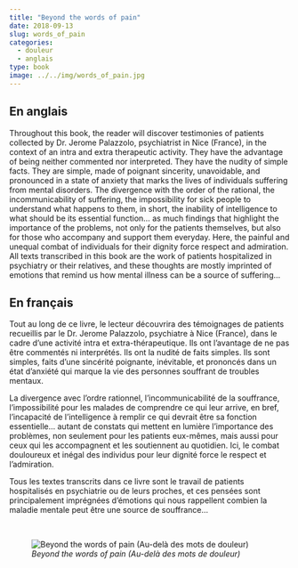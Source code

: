 ```yaml
---
title: "Beyond the words of pain"
date: 2018-09-13
slug: words_of_pain
categories:
  - douleur
  - anglais
type: book
image: ../../img/words_of_pain.jpg
---
```


## En anglais

Throughout this book, the reader will discover testimonies of patients collected by Dr. Jerome Palazzolo, psychiatrist in Nice (France), in the context of an intra and extra therapeutic activity.
They have the advantage of being neither commented nor interpreted.
They have the nudity of simple facts.
They are simple, made of poignant sincerity, unavoidable, and pronounced in a state of anxiety that marks the lives of individuals suffering from mental disorders.
The divergence with the order of the rational, the incommunicability of suffering, the impossibility for sick people to understand what happens to them, in short, the inability of intelligence to what should be its essential function... as much findings that highlight the importance of the problems, not only for the patients themselves, but also for those who accompany and support them everyday.
Here, the painful and unequal combat of individuals for their dignity force respect and admiration.
All texts transcribed in this book are the work of patients hospitalized in psychiatry or their relatives, and these thoughts are mostly imprinted of emotions that remind us how mental illness can be a source of suffering...

## En français

Tout au long de ce livre, le lecteur découvrira des témoignages de patients recueillis par le Dr. Jerome Palazzolo, psychiatre à Nice (France), dans le cadre d'une activité intra et extra-thérapeutique.
Ils ont l'avantage de ne pas être commentés ni interprétés.
Ils ont la nudité de faits simples.
Ils sont simples, faits d'une sincérité poignante, inévitable, et prononcés dans un état d'anxiété qui marque la vie des personnes souffrant de troubles mentaux.

La divergence avec l'ordre rationnel, l'incommunicabilité de la souffrance, l'impossibilité pour les malades de comprendre ce qui leur arrive, en bref, l'incapacité de l'intelligence à remplir ce qui devrait être sa fonction essentielle... autant de constats qui mettent en lumière l'importance des problèmes, non seulement pour les patients eux-mêmes, mais aussi pour ceux qui les accompagnent et les soutiennent au quotidien.
Ici, le combat douloureux et inégal des individus pour leur dignité force le respect et l'admiration.

Tous les textes transcrits dans ce livre sont le travail de patients hospitalisés en psychiatrie ou de leurs proches, et ces pensées sont principalement imprégnées d'émotions qui nous rappellent combien la maladie mentale peut être une source de souffrance...

<br>

![_Beyond the words of pain (Au-delà des mots de douleur)_](../../img/words_of_pain.jpg)
